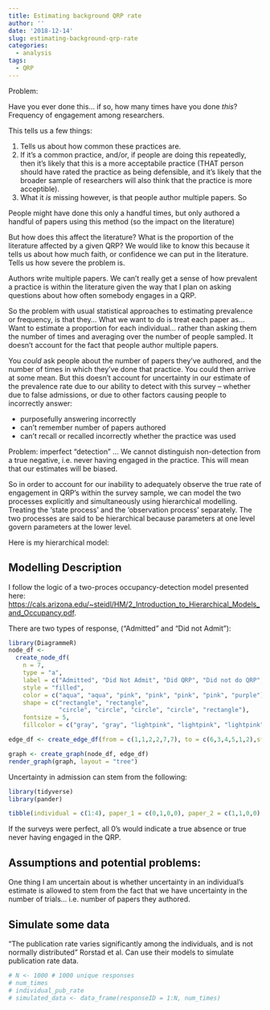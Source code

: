 ```yaml
---
title: Estimating background QRP rate
author: ''
date: '2018-12-14'
slug: estimating-background-qrp-rate
categories:
  - analysis
tags:
  - QRP
---
```


Problem:

Have you ever done this... if so, how many times have you done *this*?   Frequency of engagement among researchers.

This tells us a few things:

1. Tells us about how common these practices are.
2. If it's a common practice, and/or, if people are doing this repeatedly, then it's likely that this is a more acceptabile practice (THAT person should have rated the practice as being defensible, and it's likely that the broader sample of researchers will also think that the practice is more acceptible).
3. What it *is* missing however, is that people author multiple papers. So 


People might have done this only a handful times, but only authored a handful of papers using this method (so the impact on the literature)


But how does this affect the literature? What is the proportion of the literature affected by a given QRP? We would like to know this because it tells us about how much faith, or confidence we can put in the literature. Tells us how severe the problem is.

Authors write multiple papers. We can't really get a sense of how prevalent a practice is within the literature given the way that I plan on asking questions about how often somebody engages in a QRP.

So the problem with usual statistical approaches to estimating prevalence or frequency, is that they...
What we want to do is treat each paper as... Want to estimate a proportion for each individual... rather than asking them the number of times and averaging over the number of people sampled. It doesn't account for the fact that people author multiple papers.

You *could* ask people about the number of papers they've authored, and the number of times in which they've done that practice. You could then arrive at some mean. But this doesn't account for uncertainty in our estimate of the prevalence rate due to our ability to detect with this survey -- whether due to false admissions, or due to other factors causing people to incorrectly answer:

- purposefully answering incorrectly
- can't remember number of papers authored
- can't recall or recalled incorrectly whether the practice was used

Problem: imperfect "detection" ... We cannot distinguish non-detection from a true negative, i.e. never having engaged in the practice. This will mean that our estimates will be biased.

So in order to account for our inability to adequately observe the true rate of engagement in QRP's within the survey sample, we can model the two processes explicitly and simultaneously using hierarchical modelling. Treating the 'state process' and the 'observation process' separately. The two processes are said to be hierarchical because parameters at one level govern parameters at the lower level.

Here is my hierarchical model:

## Modelling Description 

I follow the logic of a two-proces occupancy-detection model presented here: [https://cals.arizona.edu/~steidl/HM/2_Introduction_to_Hierarchical_Models_and_Occupancy.pdf](https://cals.arizona.edu/~steidl/HM/2_Introduction_to_Hierarchical_Models_and_Occupancy.pdf).

There are two types of response, ("Admitted" and "Did not Admit"):

```r
library(DiagrammeR)
node_df <-
  create_node_df(
    n = 7,
    type = "a",
    label = c("Admitted", "Did Not Admit", "Did QRP", "Did not do QRP", "Did it,\n did not admit", "Did not do it, \n but admitted \n (why tho)", "survey \n(period over \nwhich we are \neliciting \nresponses)"),
    style = "filled",
    color = c("aqua", "aqua", "pink", "pink", "pink", "pink", "purple"),
    shape = c("rectangle", "rectangle",
              "circle", "circle", "circle", "circle", "rectangle"),
    fontsize = 5,
    fillcolor = c("gray", "gray", "lightpink", "lightpink", "lightpink", "lightpink", "thistle"))

edge_df <- create_edge_df(from = c(1,1,2,2,7,7), to = c(6,3,4,5,1,2),style = c("dashed", "solid", "solid", "solid", "solid", "solid", "solid"))

graph <- create_graph(node_df, edge_df)
render_graph(graph, layout = "tree")
```

Uncertainty in admission can stem from the following:

```r
library(tidyverse)
library(pander)

tibble(individual = c(1:4), paper_1 = c(0,1,0,0), paper_2 = c(1,1,0,0), paper_3 = c(1,1,0,0), paper_4 = c(0,1,NA, 0)) %>% pander()
```


If the surveys were perfect, all 0's would indicate a true absence or true never having engaged in the QRP.

## Assumptions and potential problems:

One thing I am uncertain about is whether uncertainty in an individual's estimate is allowed to stem from the fact that we have uncertainty in the number of trials... i.e. number of papers they authored.

## Simulate some data

"The publication rate varies significantly among the individuals, and is not normally distributed" Rorstad et al. Can use their models to simulate publication rate data.

 ```r
# N <- 1000 # 1000 unique responses
# num_times
# individual_pub_rate
# simulated_data <- data_frame(responseID = 1:N, num_times)


```



